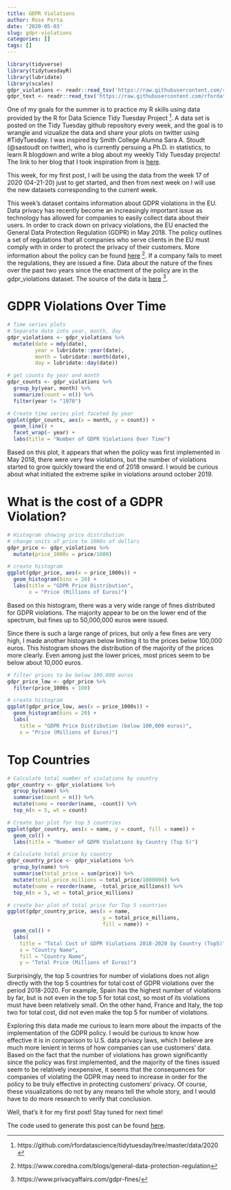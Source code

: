 ```yaml
---
title: GDPR Violations
author: Rose Porta
date: '2020-05-03'
slug: gdpr-violations
categories: []
tags: []
---
```

```r
library(tidyverse)
library(tidytuesdayR)
library(lubridate)
library(scales)
gdpr_violations <- readr::read_tsv('https://raw.githubusercontent.com/rfordatascience/tidytuesday/master/data/2020/2020-04-21/gdpr_violations.tsv')
gdpr_text <- readr::read_tsv('https://raw.githubusercontent.com/rfordatascience/tidytuesday/master/data/2020/2020-04-21/gdpr_text.tsv')
```
One of my goals for the summer is to practice my R skills using data provided by the R for Data Science Tidy Tuesday Project ^[https://github.com/rfordatascience/tidytuesday/tree/master/data/2020]. A data set is posted on the Tidy Tuesday github repository every week, and the goal is to wrangle and vizualize the data and share your plots on twitter using #TidyTuesday. I was inspired by Smith College Alumna Sara A. Stoudt (@sastoudt on twitter), who is currently persuing a Ph.D. in statistics, to learn R blogdown and write a blog about my weekly Tidy Tuesday projects! The link to her blog that I took inspiration from is [here](https://sastoudt.github.io/tidytuesday/).

This week, for my first post, I will be using the data from the week 17 of 2020 (04-21-20) just to get started, and then from next week on I will use the new datasets corresponding to the current week.

This week's dataset contains information about GDPR violations in the EU. Data privacy has recently become an increasingly important issue as technology has allowed for companies to easily collect data about their users. In order to crack down on privacy violations, the EU enacted the General Data Protection Regulation (GDPR) in May 2018. The policy outlines a set of regulations that all companies who serve clients in the EU must comply with in order to protect the privacy of their customers. More information about the policy can be found [here](https://www.coredna.com/blogs/general-data-protection-regulation) ^[https://www.coredna.com/blogs/general-data-protection-regulation]. If a company fails to meet the regulations, they are issued a fine. Data about the nature of the fines over the past two years since the enactment of the policy are in the gdpr_violations dataset. The source of the data is [here](https://www.privacyaffairs.com/gdpr-fines/) ^[https://www.privacyaffairs.com/gdpr-fines/].

# GDPR Violations Over Time

```r
# Time series plots
# Separate date into year, month, day
gdpr_violations <- gdpr_violations %>% 
  mutate(date = mdy(date), 
         year = lubridate::year(date),
         month = lubridate::month(date), 
         day = lubridate::day(date))

# get counts by year and month
gdpr_counts <- gdpr_violations %>% 
  group_by(year, month) %>% 
  summarize(count = n()) %>% 
  filter(year != "1970")

# Create time series plot faceted by year
ggplot(gdpr_counts, aes(x = month, y = count)) +
  geom_line() +
  facet_wrap(~ year) +
  labs(title = "Number of GDPR Violations Over Time")
```

Based on this plot, it appears that when the policy was first implemented in May 2018, there were very few violations, but the number of violations started to grow quickly toward the end of 2018 onward. I would be curious about what initiated the extreme spike in violations around october 2019.

# What is the cost of a GDPR Violation?

```r
# Histogram showing price distribution
# change units of price to 1000s of dollars
gdpr_price <- gdpr_violations %>% 
  mutate(price_1000s = price/1000)

# create histogram
ggplot(gdpr_price, aes(x = price_1000s)) +
  geom_histogram(bins = 20) +
  labs(title = "GDPR Price Distribution",
       x = "Price (Millions of Euros)")
```

Based on this histogram, there was a very wide range of fines distributed for GDPR violations. The majority appear to be on the lower end of the spectrum, but fines up to 50,000,000 euros were issued. 

Since there is such a large range of prices, but only a few fines are very high, I made another histogram below limiting it to the prices below 100,000 euros. This histogram shows the distribution of the majority of the prices more clearly. Even among just the lower prices, most prices seem to be below about 10,000 euros.

```r
# filter prices to be below 100,000 euros
gdpr_price_low <- gdpr_price %>% 
  filter(price_1000s < 100)

# create histogram
ggplot(gdpr_price_low, aes(x = price_1000s)) +
  geom_histogram(bins = 20) +
  labs(
    title = "GDPR Price Distribution (below 100,000 euros)",
    x = "Price (Millions of Euros)")
```

# Top Countries

```r
# Calculate total number of violations by country
gdpr_country <- gdpr_violations %>% 
  group_by(name) %>% 
  summarise(count = n()) %>% 
  mutate(name = reorder(name, -count)) %>% 
  top_n(n = 5, wt = count)

# Create bar plot for top 5 countries
ggplot(gdpr_country, aes(x = name, y = count, fill = name)) +
  geom_col() + 
  labs(title = "Number of GDPR Violations by Country (Top 5)")
```

```r
# Calculate total price by country
gdpr_country_price <- gdpr_violations %>% 
  group_by(name) %>% 
  summarise(total_price = sum(price)) %>% 
  mutate(total_price_millions = total_price/1000000) %>% 
  mutate(name = reorder(name, -total_price_millions)) %>% 
  top_n(n = 5, wt = total_price_millions) 

# create bar plot of total price for Top 5 countries
ggplot(gdpr_country_price, aes(x = name, 
                               y = total_price_millions,
                               fill = name)) +
  geom_col() +
  labs(
    title = "Total Cost of GDPR Violations 2018-2020 by Country (Top5)",
    x = "Country Name",
    fill = "Country Name",
    y = "Total Price (Millions of Euros)")
```

Surprisingly, the top 5 countries for number of violations does not align directly with the top 5 countries for total cost of GDPR violations over the period 2018-2020. For example, Spain has the highest number of violations by far, but is not even in the top 5 for total cost, so most of its violations must have been relatively small. On the other hand, France and Italy, the top two for total cost, did not even make the top 5 for number of violations.

Exploring this data made me curious to learn more about the impacts of the implementation of the GDPR policy. I would be curious to know how effective it is in comparison to U.S. data privacy laws, which I believe are much more lenient in terms of how companies can use customers' data. Based on the fact that the number of violations has grown significantly since the policy was first implemented, and the majority of the fines issued seem to be relatively inexpensive, it seems that the consequences for companies of violating the GDPR may need to increase in order for the policy to be truly effective in protecting customers' privacy. Of course, these visualizations do not by any means tell the whole story, and I would have to do more research to verify that conclusion.

Well, that's it for my first post! Stay tuned for next time!

The code used to generate this post can be found [here](https://github.com/rporta23/Website-Summer-2020/blob/master/content/post/2020-05-03-gdpr-violations.Rmd).

